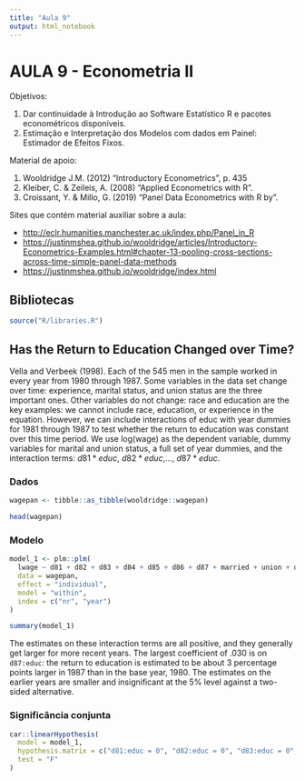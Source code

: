 ```yaml
---
title: "Aula 9"
output: html_notebook
---
```


# AULA 9 - Econometria II

Objetivos:

1.	Dar continuidade à Introdução ao Software Estatístico R e pacotes econométricos disponíveis.
2.	Estimação e Interpretação dos Modelos com dados em Painel: Estimador de Efeitos Fixos.

Material de apoio:

1.  Wooldridge J.M. (2012) "Introductory Econometrics", p. 435
2.  Kleiber, C. & Zeileis, A. (2008) "Applied Econometrics with R".
3.  Croissant, Y. & Millo, G. (2019) "Panel Data Econometrics with R by".

Sites que contém material auxiliar sobre a aula:

-   <http://eclr.humanities.manchester.ac.uk/index.php/Panel_in_R>
-   <https://justinmshea.github.io/wooldridge/articles/Introductory-Econometrics-Examples.html#chapter-13-pooling-cross-sections-across-time-simple-panel-data-methods>
-   <https://justinmshea.github.io/wooldridge/index.html>

## Bibliotecas

```r
source("R/libraries.R")
```

## Has the Return to Education Changed over Time?

Vella and Verbeek (1998). Each of the 545 men in the sample worked in every year from 1980 through 1987. Some variables in the data set change over time: experience, marital status, and union status are the three important ones. Other variables do not change: race and education are the key examples: we cannot include race, education, or experience in the equation. However, we can include interactions of educ with year dummies for 1981 through 1987 to test whether the return to education was constant over this time period. We use log(wage) as the dependent variable, dummy variables for marital and union status, a full set of year dummies, and the interaction terms: $d81*educ$, $d82*educ$,..., $d87*educ$.

### Dados

```r
wagepan <- tibble::as_tibble(wooldridge::wagepan)

head(wagepan)
```

### Modelo

```r
model_1 <- plm::plm(
  lwage ~ d81 + d82 + d83 + d84 + d85 + d86 + d87 + married + union + d81 * educ + d82 * educ + d83 * educ + d84 * educ + d85 * educ + d86 * educ + d87 * educ, 
  data = wagepan, 
  effect = "individual", 
  model = "within", 
  index = c("nr", "year")
)

summary(model_1)
```

The estimates on these interaction terms are all positive, and they generally get larger for more recent years. The largest coefficient of .030 is on `d87:educ`: the return to education is estimated to be about 3 percentage points larger in 1987 than in the base year, 1980. The estimates on the earlier years are smaller and insignificant at the 5% level against a two-sided alternative.

### Significância conjunta

```r
car::linearHypothesis(
  model = model_1,
  hypothesis.matrix = c("d81:educ = 0", "d82:educ = 0", "d83:educ = 0", "d84:educ = 0", "d85:educ = 0", "d86:educ = 0", "d87:educ = 0"),
  test = "F"
)
```

